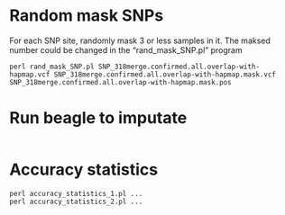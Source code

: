 # Random mask SNPs
For each SNP site, randomly mask 3 or less samples in it.
The maksed number could be changed in the "rand_mask_SNP.pl" program
```
perl rand_mask_SNP.pl SNP_318merge.confirmed.all.overlap-with-hapmap.vcf SNP_318merge.confirmed.all.overlap-with-hapmap.mask.vcf SNP_318merge.confirmed.all.overlap-with-hapmap.mask.pos
```

# Run beagle to imputate
```

```

# Accuracy statistics
```
perl accuracy_statistics_1.pl ...
perl accuracy_statistics_2.pl ...
```

